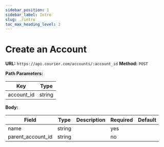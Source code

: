 ```yaml
---
sidebar_position: 1
sidebar_label: Intro
slug: ./intro
toc_max_heading_level: 2
---
```


# Create an Account

**URL:** `https://api.courier.com/accounts/:account_id`
**Method:** `POST`

**Path Parameters:**

| Key        | Type   |
| ---------- | ------ |
| account_id | string |

**Body:**

| Field             | Type   | Description | Required | Default |
| ----------------- | ------ | ----------- | -------- | ------- |
| name              | string |             | yes      |         |
| parent_account_id | string |             | no       |         |
